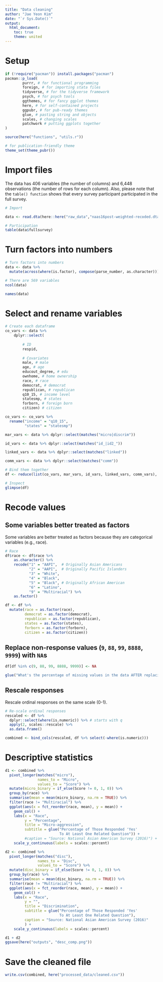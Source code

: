 ```yaml
---
title: "Data cleaning"
author: "Jae Yeon Kim"
date: "`r Sys.Date()`"
output:
  html_document: 
    toc: true
    theme: united
---
```


# Setup 

```r
if (!require("pacman")) install.packages("pacman")
pacman::p_load(
        purrr, # for functional programming
        foreign, # for importing stata files 
        tidyverse, # for the tidyverse framework 
        psych, # for psych tools  
        ggthemes, # for fancy ggplot themes
        here, # for self-contained projects
        ggpubr, # for pub-ready themes 
        glue, # pasting string and objects
        scales, # changing scales 
        patchwork # putting ggplots together
)

source(here("functions", "utils.r"))

# for publication-friendly theme 
theme_set(theme_pubr())
```

# Import files 

The data has 406 variables (the number of columns) and 6,448 observations (the number of rows for each column). Also, please note that the `table() function` shows that every survey participant participated in the full survey. 

```r
# Import 

data <- read.dta(here::here("raw_data","naas16post-weighted-recoded.dta"))

# Participation 
table(data$fullsurvey)
```

# Turn factors into numbers

```r
# Turn factors into numbers 
data <- data %>%
  mutate(across(where(is.factor), compose(parse_number, as.character)))

# There are 569 variables 
ncol(data) 

names(data)
```

# Select and rename variables 

```r
# Create each dataframe
co_vars <- data %>%
    dplyr::select(
  
        # ID
        respid,     
       
        # Covariates
        male, # male 
        age, # age 
        educout_degree, # edu 
        ownhome, # home ownership 
        race, # race 
        democrat, # democrat
        republican, # republican
        q10_15, # income level
        statesmp, # states 
        forborn, # foreign born 
        citizen) # citizen

co_vars <- co_vars %>%
  rename("income" = "q10_15",
         "states" = "statesmp")

mar_vars <- data %>% dplyr::select(matches("micro|discrim"))

id_vars <- data %>% dplyr::select(matches("id_|id2_"))

linked_vars <- data %>% dplyr::select(matches("linked"))

comm_vars <- data %>% dplyr::select(matches("comm"))

# Bind them together
df <- reduce(list(co_vars, mar_vars, id_vars, linked_vars, comm_vars), bind_cols)

# Inspect
glimpse(df)
```

# Recode values 

## Some variables better treated as factors 

Some variables are better treated as factors because they are categorical variables (e.g., race). 

```r
# Race
df$race <- df$race %>%
    as.character() %>%
    recode("1" = "AAPI",  # Originally Asian Americans 
           "2" = "AAPI",  # Originally Pacific Islanders
           "3" = "White",
           "4" = "Black",
           "5" = "Black", # Originally African American
           "6" = "Latino",
           "9" = "Multiracial") %>%
    as.factor()

df <- df %>%
  mutate(race = as.factor(race),
         democrat = as.factor(democrat),
         republican = as.factor(republican),
         states = as.factor(states),
         forborn = as.factor(forborn),
         citizen = as.factor(citizen))
```

## Replace non-response values (`9`, `88`, `99`, `8888`, `9999`) with `NA`s

```r
df[df %in% c(9, 88, 99, 8888, 9999)] <- NA

glue("What's the percentage of missing values in the data AFTER replacing non-reponse values with NAs?: {(mean(is.na(df)) %>% round(2)) * 100}%")
```

## Rescale responses 

Rescale ordinal responses on the same scale (0-1).

```r
# Re-scale ordinal responses
rescaled <- df %>%
  dplyr::select(where(is.numeric)) %>% # starts with q
  apply(2, scales::rescale) %>%
  as.data.frame() 
```

```r
combined <- bind_cols(rescaled, df %>% select(-where(is.numeric)))
```

# Descriptive statistics 

```r
d1 <- combined %>%
  pivot_longer(matches("micro"),
               names_to = "Micro",
               values_to = "Score") %>%
  mutate(micro_binary = if_else(Score != 0, 1, 0)) %>%
  group_by(race) %>%
  summarise(mean = mean(micro_binary, na.rm = TRUE)) %>%
  filter(race != "Multiracial") %>% 
  ggplot(aes(x = fct_reorder(race, mean), y = mean)) +
    geom_col() +
    labs(x = "Race", 
         y = "Percentage",
         title = "Micro-aggression",
         subtitle = glue("Percentage of Those Responded 'Yes' 
                         To At Least One Related Question")) +
         #caption = "Source: National Asian American Survey (2016)") +
    scale_y_continuous(labels = scales::percent)

d2 <- combined %>%
  pivot_longer(matches("disc"),
               names_to = "Disc",
               values_to = "Score") %>%
  mutate(disc_binary = if_else(Score != 0, 1, 0)) %>%
  group_by(race) %>%
  summarise(mean = mean(disc_binary, na.rm = TRUE)) %>%
  filter(race != "Multiracial") %>% 
  ggplot(aes(x = fct_reorder(race, mean), y = mean)) +
    geom_col() +
    labs(x = "Race", 
         y = "",
         title = "Discrimination",
         subtitle = glue("Percentage of Those Responded 'Yes' 
                         To At Least One Related Question"),
         caption = "Source: National Asian American Survey (2016)"
         ) +
    scale_y_continuous(labels = scales::percent)

d1 + d2
ggsave(here("outputs", "desc_comp.png"))
```

# Save the cleaned file 

```r
write.csv(combined, here("processed_data/cleaned.csv"))
```